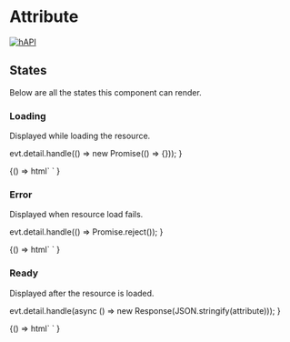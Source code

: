 
<Meta title="Cards / Attribute" component="foxy-attribute-card" />

# Attribute

[![hAPI](https://img.shields.io/badge/hAPI-attribute-green.svg)](https://api.foxycart.com/rels/attribute)

## States

Below are all the states this component can render.

### Loading

Displayed while loading the resource.

  evt.detail.handle(() => new Promise(() => {}));
}

<Canvas>
  <Story name="Loading">
    {() =>
      html`
        <foxy-attribute-card
          href="https://api.foxy.test/store_attributes/1002"
          @request=${handleRequestWithLoading}
        >
        </foxy-attribute-card>
      `
    }
  </Story>
</Canvas>

### Error

Displayed when resource load fails.

  evt.detail.handle(() => Promise.reject());
}

<Canvas>
  <Story name="Error">
    {() =>
      html`
        <foxy-attribute-card
          href="https://api.foxy.test/store_attributes/1002"
          @request=${handleRequestWithError}
        >
        </foxy-attribute-card>
      `
    }
  </Story>
</Canvas>

### Ready

Displayed after the resource is loaded.

  evt.detail.handle(async () => new Response(JSON.stringify(attribute)));
}

<Canvas>
  <Story name="Ready">
    {() =>
      html`
        <foxy-attribute-card
          href="https://api.foxy.test/store_attributes/1002"
          @request=${handleRequestWithSuccess}
        >
        </foxy-attribute-card>
      `
    }
  </Story>
</Canvas>
